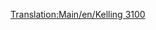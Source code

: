 [[Translation:Main/en/Kelling 3100]]{{Template:Treni/It
|Image=[[File:en/Kelling3100.png]]
|Name=Kelling 3100
|Cost=€ 42.186
|Speed=104 km/h (65 mph)
|Weight=110 t
|Power=1.521 hp (1.119 kW)
|Annual=€ 3.198
|Designed=1958
|Lifespan=22
|Capacity=N/A
|Description=Questa locomotiva ha una velocità superiore rispetto alla maggior parte degli altri motori diesel, ma ha una potenza notevolmente inferiore. È adatta a passeggeri o merci leggere.
|Real-life=La Kelling 3100 somiglia alla [http://www.wikipedia.org/wiki/EMC 1800 hp B-B EMD Demonstrators 511 and 512]. sebbene queste siano state create nel 1935.
}}